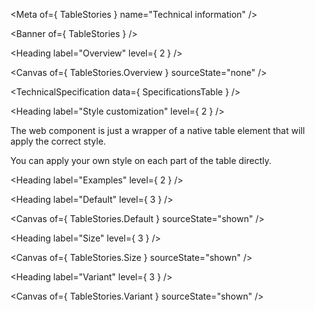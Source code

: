 
<Meta of={ TableStories } name="Technical information" />

<Banner of={ TableStories } />

<Heading label="Overview" level={ 2 } />

<Canvas of={ TableStories.Overview } sourceState="none" />

<TechnicalSpecification data={ SpecificationsTable } />

<Heading label="Style customization" level={ 2 } />

The web component is just a wrapper of a native table element that will apply the correct style.

You can apply your own style on each part of the table directly.

<Heading label="Examples" level={ 2 } />

<Heading label="Default" level={ 3 } />

<Canvas of={ TableStories.Default } sourceState="shown" />

<Heading label="Size" level={ 3 } />

<Canvas of={ TableStories.Size } sourceState="shown" />

<Heading label="Variant" level={ 3 } />

<Canvas of={ TableStories.Variant } sourceState="shown" />
